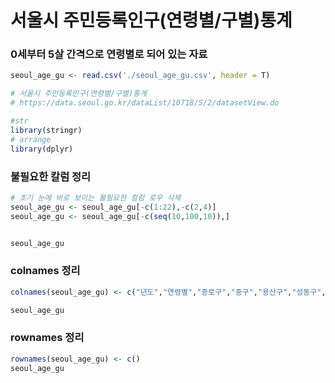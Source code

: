 # 서울시 주민등록인구(연령별/구별)통계

### 0세부터 5살 간격으로 연령별로 되어 있는 자료

```r
seoul_age_gu <- read.csv('./seoul_age_gu.csv', header = T)

# 서울시 주민등록인구(연령별/구별)통계
# https://data.seoul.go.kr/dataList/10718/S/2/datasetView.do
```

```r
#str
library(stringr)
# arrange
library(dplyr)
```

### 불필요한 칼럼 정리

```r
# 초기 눈에 바로 보이는 불필요한 컬럼 로우 삭제 
seoul_age_gu <- seoul_age_gu[-c(1:22),-c(2,4)]
seoul_age_gu <- seoul_age_gu[-c(seq(10,100,10)),]


seoul_age_gu

```

### colnames 정리

```r
colnames(seoul_age_gu) <- c("년도","연령별","종로구","중구","용산구","성동구","광진구","동대문구","중랑구","성북구","강북구","도봉구","노원구","은평구","서대문구","마포구","양천구","강서구","구로구", "금천구", "영등포구" ,"동작구","관악구","서초구","강남구","송파구","강동구")

seoul_age_gu
```

### rownames 정리

```r
rownames(seoul_age_gu) <- c()
seoul_age_gu
```
